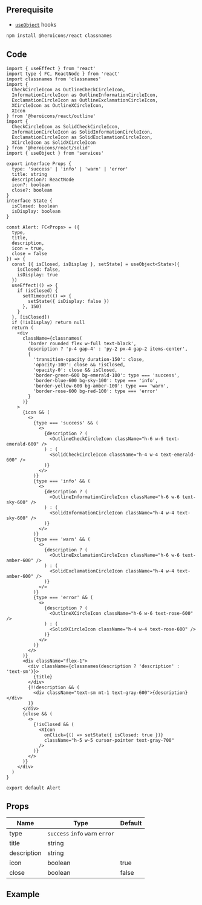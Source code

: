 
## Prerequisite

- [`useObject`](/docs/hooks/useObject) hooks

```bash npm2yarn
npm install @heroicons/react classnames
```

## Code

```tsx title="components/Alert/index.tsx"
import { useEffect } from 'react'
import type { FC, ReactNode } from 'react'
import classnames from 'classnames'
import {
  CheckCircleIcon as OutlineCheckCircleIcon,
  InformationCircleIcon as OutlineInformationCircleIcon,
  ExclamationCircleIcon as OutlineExclamationCircleIcon,
  XCircleIcon as OutlineXCircleIcon,
  XIcon
} from '@heroicons/react/outline'
import {
  CheckCircleIcon as SolidCheckCircleIcon,
  InformationCircleIcon as SolidInformationCircleIcon,
  ExclamationCircleIcon as SolidExclamationCircleIcon,
  XCircleIcon as SolidXCircleIcon
} from '@heroicons/react/solid'
import { useObject } from 'services'

export interface Props {
  type: 'success' | 'info' | 'warn' | 'error'
  title: string
  description?: ReactNode
  icon?: boolean
  close?: boolean
}
interface State {
  isClosed: boolean
  isDisplay: boolean
}

const Alert: FC<Props> = ({
  type,
  title,
  description,
  icon = true,
  close = false
}) => {
  const [{ isClosed, isDisplay }, setState] = useObject<State>({
    isClosed: false,
    isDisplay: true
  })
  useEffect(() => {
    if (isClosed) {
      setTimeout(() => {
        setState({ isDisplay: false })
      }, 150)
    }
  }, [isClosed])
  if (!isDisplay) return null
  return (
    <div
      className={classnames(
        'border rounded flex w-full text-black',
        description ? 'p-4 gap-4' : 'py-2 px-4 gap-2 items-center',
        {
          'transition-opacity duration-150': close,
          'opacity-100': close && !isClosed,
          'opacity-0': close && isClosed,
          'border-green-600 bg-emerald-100': type === 'success',
          'border-blue-600 bg-sky-100': type === 'info',
          'border-yellow-600 bg-amber-100': type === 'warn',
          'border-rose-600 bg-red-100': type === 'error'
        }
      )}
    >
      {icon && (
        <>
          {type === 'success' && (
            <>
              {description ? (
                <OutlineCheckCircleIcon className="h-6 w-6 text-emerald-600" />
              ) : (
                <SolidCheckCircleIcon className="h-4 w-4 text-emerald-600" />
              )}
            </>
          )}
          {type === 'info' && (
            <>
              {description ? (
                <OutlineInformationCircleIcon className="h-6 w-6 text-sky-600" />
              ) : (
                <SolidInformationCircleIcon className="h-4 w-4 text-sky-600" />
              )}
            </>
          )}
          {type === 'warn' && (
            <>
              {description ? (
                <OutlineExclamationCircleIcon className="h-6 w-6 text-amber-600" />
              ) : (
                <SolidExclamationCircleIcon className="h-4 w-4 text-amber-600" />
              )}
            </>
          )}
          {type === 'error' && (
            <>
              {description ? (
                <OutlineXCircleIcon className="h-6 w-6 text-rose-600" />
              ) : (
                <SolidXCircleIcon className="h-4 w-4 text-rose-600" />
              )}
            </>
          )}
        </>
      )}
      <div className="flex-1">
        <div className={classnames(description ? 'description' : 'text-sm')}>
          {title}
        </div>
        {!!description && (
          <div className="text-sm mt-1 text-gray-600">{description}</div>
        )}
      </div>
      {close && (
        <>
          {!isClosed && (
            <XIcon
              onClick={() => setState({ isClosed: true })}
              className="h-5 w-5 cursor-pointer text-gray-700"
            />
          )}
        </>
      )}
    </div>
  )
}

export default Alert
```

## Props

| Name              | Type                            | Default |
| ----------------- | ------------------------------- | ------- |
| type<Required />  | `success` `info` `warn` `error` |         |
| title<Required /> | string                          |         |
| description       | string                          |         |
| icon              | boolean                         | true    |
| close             | boolean                         | false   |

## Example

<Codesandbox name="alert" />
